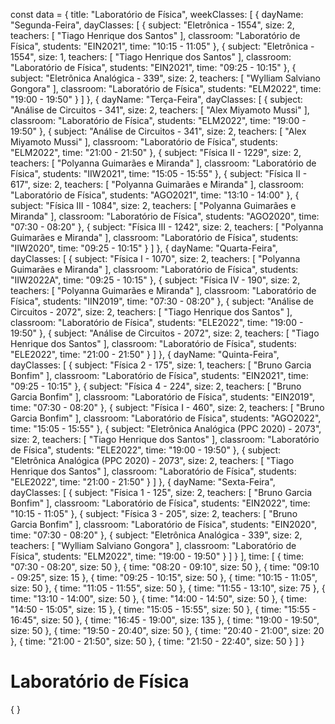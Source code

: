 const data = {
  title: "Laboratório de Física",
  weekClasses: [
    {
      dayName: "Segunda-Feira",
      dayClasses: [
        {
          subject: "Eletrônica - 1554",
          size: 2,
          teachers: [
            "Tiago Henrique dos Santos"
          ],
          classroom: "Laboratório de Física",
          students: "EIN2021",
          time: "10:15 - 11:05"
        },
        {
          subject: "Eletrônica - 1554",
          size: 1,
          teachers: [
            "Tiago Henrique dos Santos"
          ],
          classroom: "Laboratório de Física",
          students: "EIN2021",
          time: "09:25 - 10:15"
        },
        {
          subject: "Eletrônica Analógica - 339",
          size: 2,
          teachers: [
            "Wylliam Salviano Gongora"
          ],
          classroom: "Laboratório de Física",
          students: "ELM2022",
          time: "19:00 - 19:50"
        }
      ]
    },
    {
      dayName: "Terça-Feira",
      dayClasses: [
        {
          subject: "Análise de Circuitos - 341",
          size: 2,
          teachers: [
            "Alex Miyamoto Mussi"
          ],
          classroom: "Laboratório de Física",
          students: "ELM2022",
          time: "19:00 - 19:50"
        },
        {
          subject: "Análise de Circuitos - 341",
          size: 2,
          teachers: [
            "Alex Miyamoto Mussi"
          ],
          classroom: "Laboratório de Física",
          students: "ELM2022",
          time: "21:00 - 21:50"
        },
        {
          subject: "Física II - 1229",
          size: 2,
          teachers: [
            "Polyanna Guimarães e Miranda"
          ],
          classroom: "Laboratório de Física",
          students: "IIW2021",
          time: "15:05 - 15:55"
        },
        {
          subject: "Física II - 617",
          size: 2,
          teachers: [
            "Polyanna Guimarães e Miranda"
          ],
          classroom: "Laboratório de Física",
          students: "AGO2021",
          time: "13:10 - 14:00"
        },
        {
          subject: "Física III - 1084",
          size: 2,
          teachers: [
            "Polyanna Guimarães e Miranda"
          ],
          classroom: "Laboratório de Física",
          students: "AGO2020",
          time: "07:30 - 08:20"
        },
        {
          subject: "Física III - 1242",
          size: 2,
          teachers: [
            "Polyanna Guimarães e Miranda"
          ],
          classroom: "Laboratório de Física",
          students: "IIW2020",
          time: "09:25 - 10:15"
        }
      ]
    },
    {
      dayName: "Quarta-Feira",
      dayClasses: [
        {
          subject: "Física I - 1070",
          size: 2,
          teachers: [
            "Polyanna Guimarães e Miranda"
          ],
          classroom: "Laboratório de Física",
          students: "IIW2022A",
          time: "09:25 - 10:15"
        },
        {
          subject: "Física IV - 190",
          size: 2,
          teachers: [
            "Polyanna Guimarães e Miranda"
          ],
          classroom: "Laboratório de Física",
          students: "IIN2019",
          time: "07:30 - 08:20"
        },
        {
          subject: "Análise de Circuitos - 2072",
          size: 2,
          teachers: [
            "Tiago Henrique dos Santos"
          ],
          classroom: "Laboratório de Física",
          students: "ELE2022",
          time: "19:00 - 19:50"
        },
        {
          subject: "Análise de Circuitos - 2072",
          size: 2,
          teachers: [
            "Tiago Henrique dos Santos"
          ],
          classroom: "Laboratório de Física",
          students: "ELE2022",
          time: "21:00 - 21:50"
        }
      ]
    },
    {
      dayName: "Quinta-Feira",
      dayClasses: [
        {
          subject: "Física 2 - 175",
          size: 1,
          teachers: [
            "Bruno Garcia Bonfim"
          ],
          classroom: "Laboratório de Física",
          students: "EIN2021",
          time: "09:25 - 10:15"
        },
        {
          subject: "Física 4 - 224",
          size: 2,
          teachers: [
            "Bruno Garcia Bonfim"
          ],
          classroom: "Laboratório de Física",
          students: "EIN2019",
          time: "07:30 - 08:20"
        },
        {
          subject: "Física I - 460",
          size: 2,
          teachers: [
            "Bruno Garcia Bonfim"
          ],
          classroom: "Laboratório de Física",
          students: "AGO2022",
          time: "15:05 - 15:55"
        },
        {
          subject: "Eletrônica Analógica (PPC 2020) - 2073",
          size: 2,
          teachers: [
            "Tiago Henrique dos Santos"
          ],
          classroom: "Laboratório de Física",
          students: "ELE2022",
          time: "19:00 - 19:50"
        },
        {
          subject: "Eletrônica Analógica (PPC 2020) - 2073",
          size: 2,
          teachers: [
            "Tiago Henrique dos Santos"
          ],
          classroom: "Laboratório de Física",
          students: "ELE2022",
          time: "21:00 - 21:50"
        }
      ]
    },
    {
      dayName: "Sexta-Feira",
      dayClasses: [
        {
          subject: "Física 1 - 125",
          size: 2,
          teachers: [
            "Bruno Garcia Bonfim"
          ],
          classroom: "Laboratório de Física",
          students: "EIN2022",
          time: "10:15 - 11:05"
        },
        {
          subject: "Física 3 - 205",
          size: 2,
          teachers: [
            "Bruno Garcia Bonfim"
          ],
          classroom: "Laboratório de Física",
          students: "EIN2020",
          time: "07:30 - 08:20"
        },
        {
          subject: "Eletrônica Analógica - 339",
          size: 2,
          teachers: [
            "Wylliam Salviano Gongora"
          ],
          classroom: "Laboratório de Física",
          students: "ELM2022",
          time: "19:00 - 19:50"
        }
      ]
    }
  ],
  time: [
    {
      time: "07:30 - 08:20",
      size: 50
    },
    {
      time: "08:20 - 09:10",
      size: 50
    },
    {
      time: "09:10 - 09:25",
      size: 15
    },
    {
      time: "09:25 - 10:15",
      size: 50
    },
    {
      time: "10:15 - 11:05",
      size: 50
    },
    {
      time: "11:05 - 11:55",
      size: 50
    },
    {
      time: "11:55 - 13:10",
      size: 75
    },
    {
      time: "13:10 - 14:00",
      size: 50
    },
    {
      time: "14:00 - 14:50",
      size: 50
    },
    {
      time: "14:50 - 15:05",
      size: 15
    },
    {
      time: "15:05 - 15:55",
      size: 50
    },
    {
      time: "15:55 - 16:45",
      size: 50
    },
    {
      time: "16:45 - 19:00",
      size: 135
    },
    {
      time: "19:00 - 19:50",
      size: 50
    },
    {
      time: "19:50 - 20:40",
      size: 50
    },
    {
      time: "20:40 - 21:00",
      size: 20
    },
    {
      time: "21:00 - 21:50",
      size: 50
    },
    {
      time: "21:50 - 22:40",
      size: 50
    }
  ]
}

# Laboratório de Física

<div>
    {
        <Grid
            title={data.title} 
            weekClasses={data.weekClasses} 
            time={data.time}
        />
    }
</div>